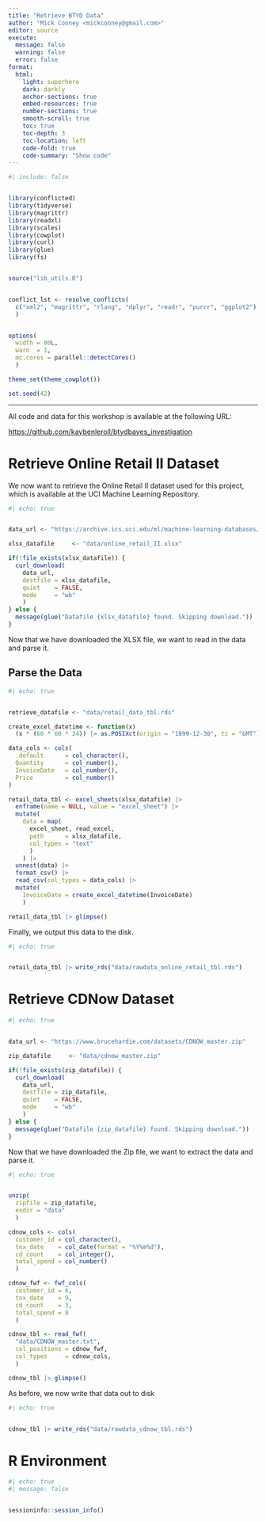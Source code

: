 ```yaml
---
title: "Retrieve BTYD Data"
author: "Mick Cooney <mickcooney@gmail.com>"
editor: source
execute:
  message: false
  warning: false
  error: false
format:
  html:
    light: superhero
    dark: darkly
    anchor-sections: true
    embed-resources: true
    number-sections: true
    smooth-scroll: true
    toc: true
    toc-depth: 3
    toc-location: left
    code-fold: true
    code-summary: "Show code"
---
```


```r
#| include: false


library(conflicted)
library(tidyverse)
library(magrittr)
library(readxl)
library(scales)
library(cowplot)
library(curl)
library(glue)
library(fs)


source("lib_utils.R")


conflict_lst <- resolve_conflicts(
  c("xml2", "magrittr", "rlang", "dplyr", "readr", "purrr", "ggplot2")
  )


options(
  width = 80L,
  warn  = 1,
  mc.cores = parallel::detectCores()
  )

theme_set(theme_cowplot())

set.seed(42)
```



---


All code and data for this workshop is available at the following URL:

<https://github.com/kaybenleroll/btydbayes_investigation>



# Retrieve Online Retail II Dataset

We now want to retrieve the Online Retail II dataset used for this project,
which is available at the UCI Machine Learning Repository.

```r
#| echo: true


data_url <- "https://archive.ics.uci.edu/ml/machine-learning-databases/00502/online_retail_II.xlsx"

xlsx_datafile     <- "data/online_retail_II.xlsx"

if(!file_exists(xlsx_datafile)) {
  curl_download(
    data_url,
    destfile = xlsx_datafile,
    quiet    = FALSE,
    mode     = "wb"
    )
} else {
  message(glue("Datafile {xlsx_datafile} found. Skipping download."))
}
```

Now that we have downloaded the XLSX file, we want to read in the data and
parse it.


## Parse the Data


```r
#| echo: true


retrieve_datafile <- "data/retail_data_tbl.rds"

create_excel_datetime <- function(x)
  (x * (60 * 60 * 24)) |> as.POSIXct(origin = "1899-12-30", tz = "GMT")

data_cols <- cols(
  .default      = col_character(),
  Quantity      = col_number(),
  InvoiceDate   = col_number(),
  Price         = col_number()
)

retail_data_tbl <- excel_sheets(xlsx_datafile) |>
  enframe(name = NULL, value = "excel_sheet") |>
  mutate(
    data = map(
      excel_sheet, read_excel,
      path      = xlsx_datafile,
      col_types = "text"
      )
    ) |>
  unnest(data) |>
  format_csv() |>
  read_csv(col_types = data_cols) |>
  mutate(
    InvoiceDate = create_excel_datetime(InvoiceDate)
    )

retail_data_tbl |> glimpse()
```


Finally, we output this data to the disk.

```r
#| echo: true


retail_data_tbl |> write_rds("data/rawdata_online_retail_tbl.rds")
```


# Retrieve CDNow Dataset

```r
#| echo: true


data_url <- "https://www.brucehardie.com/datasets/CDNOW_master.zip"

zip_datafile     <- "data/cdnow_master.zip"

if(!file_exists(zip_datafile)) {
  curl_download(
    data_url,
    destfile = zip_datafile,
    quiet    = FALSE,
    mode     = "wb"
    )
} else {
  message(glue("Datafile {zip_datafile} found. Skipping download."))
}
```

Now that we have downloaded the Zip file, we want to extract the data and parse
it.

```r
#| echo: true


unzip(
  zipfile = zip_datafile,
  exdir = "data"
  )

cdnow_cols <- cols(
  customer_id = col_character(),
  tnx_date    = col_date(format = "%Y%m%d"),
  cd_count    = col_integer(),
  total_spend = col_number()
  )

cdnow_fwf <- fwf_cols(
  customer_id = 6,
  tnx_date    = 9,
  cd_count    = 3,
  total_spend = 8
  )

cdnow_tbl <- read_fwf(
  "data/CDNOW_master.txt",
  col_positions = cdnow_fwf,
  col_types     = cdnow_cols,
  )

cdnow_tbl |> glimpse()
```

As before, we now write that data out to disk

```r
#| echo: true


cdnow_tbl |> write_rds("data/rawdata_cdnow_tbl.rds")
```


# R Environment {.unnumbered}

```r
#| echo: true
#| message: false


sessioninfo::session_info()
```
